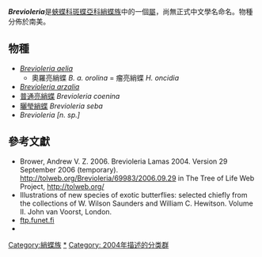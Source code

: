 {{NoteTA|G1=Butterfly}}
{{Italic title}}
{{Automatic Taxobox
| taxon = Brevioleria
| authority = Lamas, 2004
| image = Illustrations of new species of exotic butterflies Ithomia XXXI.jpg
| image_caption = [[普通亮綃蝶|普通亮綃蝶]]（右上）<br />''Brevioleria coenina''
| type_species = ''Ithomia arzalia''
| type_species_authority = Hewitson, 1876
| subdivision_ranks = 物種
| subdivision = 共5種，詳見正文。
| synonyms =
}}

'''''Brevioleria'''''是[[蛺蝶科|蛺蝶科]][[斑蝶亞科|斑蝶亞科]][[綃蝶族|綃蝶族]]中的一個[[屬_(生物)|屬]]，尚無正式中文學名命名。物種分佈於南美。

== 物種 ==
* ''[[Brevioleria_aelia|Brevioleria aelia]]''
** 奧羅亮綃蝶 ''B. a. orolina''  = 瘤亮綃蝶 ''H. oncidia''
* ''[[Brevioleria_arzalia|Brevioleria arzalia]]''
* [[普通亮綃蝶|普通亮綃蝶]] ''Brevioleria coenina''
* [[曬瑩綃蝶|曬瑩綃蝶]] ''Brevioleria seba''
* ''Brevioleria [n. sp.]''

== 參考文獻 ==
{{reflist}}
* Brower, Andrew V. Z. 2006. Brevioleria Lamas 2004. Version 29 September 2006 (temporary). http://tolweb.org/Brevioleria/69983/2006.09.29{{Wayback|url=http://tolweb.org/Brevioleria/69983/2006.09.29 |date=20160323170257 }} in The Tree of Life Web Project, http://tolweb.org/{{Wayback|url=http://tolweb.org/ |date=20110515100516 }}
* Illustrations of new species of exotic butterflies: selected chiefly from the collections of W. Wilson Saunders and William C. Hewitson. Volume II. John van Voorst, London.
* [http://ftp.funet.fi/pub/sci/bio/life/insecta/lepidoptera/ditrysia/papilionoidea/nymphalidae/danainae/brevioleria/#arzalia ftp.funet.fi]{{Wayback|url=http://ftp.funet.fi/pub/sci/bio/life/insecta/lepidoptera/ditrysia/papilionoidea/nymphalidae/danainae/brevioleria/#arzalia |date=20160324062523 }}
* {{Cite book | author = 寿建新 周尧 李宇飞 | title = 世界蝴蝶分類名錄 | location = 中國 | publisher = 陝西科學技術出版社 | date = 2006-04-01 | ISBN = 9787536936768 | language= zh-hans }}

{{Commons category| Brevioleria}}
{{Taxonbar}}
[[Category:綃蝶族|Category:綃蝶族]]
[[Category:Brevioleria|*]]
[[Category:_2004年描述的分类群|Category: 2004年描述的分类群]]